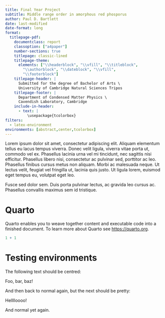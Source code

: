```yaml
---
title: Final Year Project
subtitle: Middle range order in amorphous red phosporus
author: Paul D. Bartlett
date: last-modified
date-format: long
format: 
  titlepage-pdf:
    documentclass: report
    classoption: ["a4paper"]
    number-sections: true
    titlepage: classic-lined
    titlepage-theme:
      elements: ["\\headerblock", "\\vfill", "\\titleblock",
        "\\authorblock", "\\dateblock", "\\vfill",
        "\\footerblock"]
    titlepage-header: |
      Submitted for the degree of Bachelor of Arts \
      University of Cambridge Natural Sciences Tripos
    titlepage-footer: |
      Department of Condensed Matter Physics \
      Cavendish Laboratory, Cambridge
    include-in-header:
      - text: |
          \usepackage{tcolorbox}
filters:
  - latex-environment
environments: [abstract,center,tcolorbox]
---
```


::: {.abstract}
Lorem ipsum dolor sit amet, consectetur adipiscing elit. Aliquam
elementum tellus eu lacus tempus viverra. Donec velit ligula,
viverra vitae porta ut, commodo vel ex. Phasellus lacinia urna
vel mi tincidunt, nec sagittis nisi efficitur. Phasellus libero
nisi, consectetur ac pulvinar sed, porttitor ac leo. Phasellus
finibus cursus metus non aliquam. Morbi ac malesuada neque. Ut
lectus velit, feugiat vel fringilla ut, lacinia quis justo. Ut
ligula lorem, euismod eget tempus eu, volutpat eget leo.

Fusce sed dolor sem. Duis porta pulvinar lectus, ac gravida leo
cursus ac. Phasellus convallis maximus sem id tristique.
:::

\tableofcontents

# Quarto

Quarto enables you to weave together content and executable code into a finished document. To learn more about Quarto see <https://quarto.org>.

```r
1 + 1
```

# Testing environments

The following text should be centred:

::: {.center}
Foo, bar, baz!
:::

And then back to normal again, but the next should be pretty:

::: {.tcolorbox}
Helllloooo!
:::

And normal yet again.
